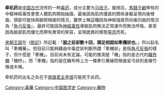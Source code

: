 {{unreferenced|time=2014-05-03T09:40:11+00:00}}
'''牵机药'''是[[中国古代|中国古代]]流传的一种[[毒药|毒药]]，成分主要为[[马钱子|马钱子]]。服用后，[[番木鱉鹼|馬錢子鹼]]帶有的中樞神經毒性會使人體肌肉開始抽搐，最後因為肌肉僵直的關係身軀呈現向後彎曲，頭部可能快與腳部相接的情況，醫學上稱這種因為神經強直而向後凹曲的情況為「[[角弓反張|角弓反張]]」，最終可能因為[[神經毒性|神經毒性]]導致肌肉無法正常運作而無法呼吸，甚至因為臉部肌肉僵化而帶有異常的笑容，呈現詭異的樣態[[窒息|窒息]]而死。

[[宋朝|宋朝]][[王銍|王銍]]在《[[默記|默記]]》所記載：「'''服之前卻數十回，頭足相就如牽機狀也'''。」所以起名叫「牽機藥」。但目前只能夠藉由中毒症狀判斷所謂「牽機狀」是指[[角弓反張|角弓反張]]的樣子，但什麼是「牽機」，目前尚未有定論。可能的推測是「機」指的是古代的[[織布機|織布機]]「機杼」，而「牽機」指的是在織布時上方一條牽引著線而彎曲呈弓狀的長條竹條或木條。

牵机药的出名之处在于[[南唐|南唐]][[君主|君主]][[李煜|李煜]]可能死于此药。

{{中國歷史小作品}}
[[Category:毒藥|Category:毒藥]]
[[Category:中国医学史|Category:中国医学史]]
[[Category:藥物|Category:藥物]]